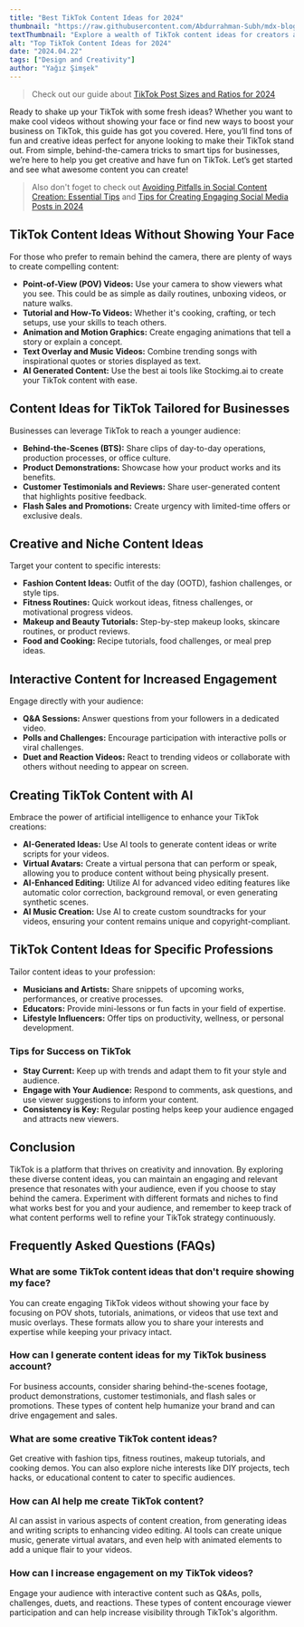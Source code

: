 ```yaml
---
title: "Best TikTok Content Ideas for 2024"
thumbnail: "https://raw.githubusercontent.com/Abdurrahman-Subh/mdx-blog/main/images/tiktok-girl.png"
textThumbnail: "Explore a wealth of TikTok content ideas for creators and businesses alike. Whether you're camera-shy or a budding influencer, find unique ways to engage your audience without showing your face, leverage AI tools for innovative content, and boost interaction with interactive formats."
alt: "Top TikTok Content Ideas for 2024"
date: "2024.04.22"
tags: ["Design and Creativity"]
author: "Yağız Şimşek"
---
```


<CustomImage
    src="https://raw.githubusercontent.com/Abdurrahman-Subh/mdx-blog/main/images/tiktok-girl.png"
    alt="Top TikTok Content Ideas for 2024"
/>

> Check out our guide about [TikTok Post Sizes and Ratios for 2024](https://stockimg.ai/blog/design/tiktok-post-sizes-and-ratios)

Ready to shake up your TikTok with some fresh ideas? Whether you want to make cool videos without showing your face or find new ways to boost your business on TikTok, this guide has got you covered. Here, you’ll find tons of fun and creative ideas perfect for anyone looking to make their TikTok stand out. From simple, behind-the-camera tricks to smart tips for businesses, we’re here to help you get creative and have fun on TikTok. Let’s get started and see what awesome content you can create!

> Also don't foget to check out [Avoiding Pitfalls in Social Content Creation: Essential Tips](https://stockimg.ai/blog/design-and-creativity/avoiding-pitfalls-in-social-content-creation) and [Tips for Creating Engaging Social Media Posts in 2024](https://stockimg.ai/blog/design-and-creativity/tips-for-creating-engaging-social-media-posts)

## TikTok Content Ideas Without Showing Your Face

<CustomImage
    src="https://media.stockimg.ai/image/ATB19ms2FoCu.png"
    alt="couple dancing, silhouette"
/>

For those who prefer to remain behind the camera, there are plenty of ways to create compelling content:

- **Point-of-View (POV) Videos:** Use your camera to show viewers what you see. This could be as simple as daily routines, unboxing videos, or nature walks.
- **Tutorial and How-To Videos:** Whether it's cooking, crafting, or tech setups, use your skills to teach others.
- **Animation and Motion Graphics:** Create engaging animations that tell a story or explain a concept.
- **Text Overlay and Music Videos:** Combine trending songs with inspirational quotes or stories displayed as text.
- **AI Generated Content:** Use the best ai tools like Stockimg.ai to create your TikTok content with ease.

## Content Ideas for TikTok Tailored for Businesses

<CustomImage
    src="https://raw.githubusercontent.com/Abdurrahman-Subh/mdx-blog/main/images/businesswoman-phone.png"
    alt="a businesswoman checking her phone"
/>

Businesses can leverage TikTok to reach a younger audience:

- **Behind-the-Scenes (BTS):** Share clips of day-to-day operations, production processes, or office culture.
- **Product Demonstrations:** Showcase how your product works and its benefits.
- **Customer Testimonials and Reviews:** Share user-generated content that highlights positive feedback.
- **Flash Sales and Promotions:** Create urgency with limited-time offers or exclusive deals.

## Creative and Niche Content Ideas

<CustomImage
    src="https://media.stockimg.ai/image/tE2AFg8pxsZl.png"
    alt="makeup elements, such as lipsticks, eyeshadows, and brushes, without depicting the actual face of a woman"
/>

Target your content to specific interests:

- **Fashion Content Ideas:** Outfit of the day (OOTD), fashion challenges, or style tips.
- **Fitness Routines:** Quick workout ideas, fitness challenges, or motivational progress videos.
- **Makeup and Beauty Tutorials:** Step-by-step makeup looks, skincare routines, or product reviews.
- **Food and Cooking:** Recipe tutorials, food challenges, or meal prep ideas.

## Interactive Content for Increased Engagement

<CustomImage
    src="https://raw.githubusercontent.com/Abdurrahman-Subh/mdx-blog/main/images/tiktok-girl2.png"
    alt="tiktok girl doing Q&A sessions with her auidence online"
/>

Engage directly with your audience:

- **Q&A Sessions:** Answer questions from your followers in a dedicated video.
- **Polls and Challenges:** Encourage participation with interactive polls or viral challenges.
- **Duet and Reaction Videos:** React to trending videos or collaborate with others without needing to appear on screen.

## Creating TikTok Content with AI

<CustomImage
    src="https://media.stockimg.ai/image/cDiAnj_294kY.png"
    alt="ai tiktok content example"
/>

Embrace the power of artificial intelligence to enhance your TikTok creations:

- **AI-Generated Ideas:** Use AI tools to generate content ideas or write scripts for your videos.
- **Virtual Avatars:** Create a virtual persona that can perform or speak, allowing you to produce content without being physically present.
- **AI-Enhanced Editing:** Utilize AI for advanced video editing features like automatic color correction, background removal, or even generating synthetic scenes.
- **AI Music Creation:** Use AI to create custom soundtracks for your videos, ensuring your content remains unique and copyright-compliant.

## TikTok Content Ideas for Specific Professions

<CustomImage
    src="https://raw.githubusercontent.com/Abdurrahman-Subh/mdx-blog/main/images/bass-girl.png"
    alt="a woman with a school uniform playing electrical bass guitar"
/>

Tailor content ideas to your profession:

- **Musicians and Artists:** Share snippets of upcoming works, performances, or creative processes.
- **Educators:** Provide mini-lessons or fun facts in your field of expertise.
- **Lifestyle Influencers:** Offer tips on productivity, wellness, or personal development.


### Tips for Success on TikTok

- **Stay Current:** Keep up with trends and adapt them to fit your style and audience.
- **Engage with Your Audience:** Respond to comments, ask questions, and use viewer suggestions to inform your content.
- **Consistency is Key:** Regular posting helps keep your audience engaged and attracts new viewers.

## Conclusion

TikTok is a platform that thrives on creativity and innovation. By exploring these diverse content ideas, you can maintain an engaging and relevant presence that resonates with your audience, even if you choose to stay behind the camera. Experiment with different formats and niches to find what works best for you and your audience, and remember to keep track of what content performs well to refine your TikTok strategy continuously.

## Frequently Asked Questions (FAQs)

### What are some TikTok content ideas that don't require showing my face?

You can create engaging TikTok videos without showing your face by focusing on POV shots, tutorials, animations, or videos that use text and music overlays. These formats allow you to share your interests and expertise while keeping your privacy intact.

### How can I generate content ideas for my TikTok business account?

For business accounts, consider sharing behind-the-scenes footage, product demonstrations, customer testimonials, and flash sales or promotions. These types of content help humanize your brand and can drive engagement and sales.

### What are some creative TikTok content ideas?

Get creative with fashion tips, fitness routines, makeup tutorials, and cooking demos. You can also explore niche interests like DIY projects, tech hacks, or educational content to cater to specific audiences.

### How can AI help me create TikTok content?

AI can assist in various aspects of content creation, from generating ideas and writing scripts to enhancing video editing. AI tools can create unique music, generate virtual avatars, and even help with animated elements to add a unique flair to your videos.

### How can I increase engagement on my TikTok videos?

Engage your audience with interactive content such as Q&As, polls, challenges, duets, and reactions. These types of content encourage viewer participation and can help increase visibility through TikTok's algorithm.
